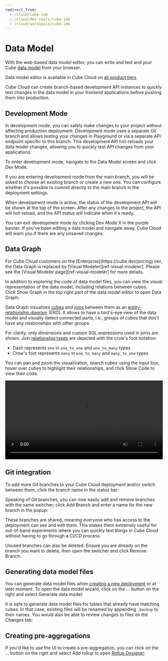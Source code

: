 ```yaml
---
redirect_from:
  - /cloud/cube-ide
  - /cloud/dev-tools/cube-ide
  - /cloud/workspace/cube-ide
---
```


# Data Model

With the web-based data model editor, you can write and test and your Cube [data
model][ref-data-modeling] from your browser.

<SuccessBox>

Data model editor is available in Cube Cloud on
[all product tiers](https://cube.dev/pricing).

</SuccessBox>

Cube Cloud can create branch-based development API instances to quickly test
changes in the data model in your frontend applications before pushing them into
production.

<LoomVideo url="https://www.loom.com/embed/101b6291b0ba4d1d8982faa3b8c5bd55" />

## Development Mode

In development mode, you can safely make changes to your project without
affecting production deployment. Development mode uses a separate Git branch and
allows testing your changes in Playground or via a separate API endpoint
specific to this branch. This development API hot-reloads your data model
changes, allowing you to quickly test API changes from your applications.

To enter development mode, navigate to the <Btn>Data Model</Btn> screen and
click <Btn>Dev Mode</Btn>.

<Screenshot
  src="https://ucarecdn.com/a35aefc4-8065-4641-a79d-d441d2789c55/"
  alt="Entering dev mode"
/>

If you are entering development mode from the main branch, you will be asked to
choose an existing branch or create a new one. You can configure whether it's possible
to commit directly to the main branch in the deployment settings.

<Screenshot
  src="https://ucarecdn.com/68ed5627-ab7f-4d16-8dc4-90e48c0e6216/"
  alt="Entering dev mode modal"
/>

When development mode is active, the status of the development API will be shown
at the top of the screen. After any changes to the project, the API
will hot-reload, and the API status will indicate when it's ready.

You can exit development mode by clicking <Btn>Dev Mode X</Btn> in the purple banner. If
you've been editing a data model and navigate away, Cube Cloud will warn you if
there are any unsaved changes:

<Screenshot
  src="https://ucarecdn.com/67b8e943-0043-4398-84fc-91d83765ed10/"
  alt="Unsaved changes warning modal"
/>

## Data Graph

<InfoBox>
  For Cube Cloud customers on the [Enterprise](https://cube.dev/pricing) tier, 
  the Data Graph is replaced by [Visual Modeler][ref-visual-modeler].
  Please see the [Visual Modeler page][ref-visual-modeler] for more details.
</InfoBox> 

In addition to exploring the code of data model files, you can view the visual
representation of the data model, including relations between cubes.
Click <Btn>Show Graph</Btn> in the top right part of the data model editor to
open Data Graph:

<Screenshot src="https://ucarecdn.com/30b7fa8c-fb9f-43fb-af1d-4ef98aae2829/" />

Data Graph visualizes [cubes][ref-cubes] and [joins][ref-joins] between them as
an [entity-relationship diagram][wiki-erd] (ERD). It allows to have a bird's-eye
view of the data model and visually detect connected parts, i.e., groups of
cubes that don't have any relationships with other groups.

For clarity, only dimensions and custom SQL expressions used in joins are shown.
Join [relationship types][ref-join-types] are depicted with the crow's foot
notation:

- Dash represents `one` in `one_to_one` and `one_to_many` types
- Crow's foot represents `many` in `one_to_many` and `many_to_one` types

You can pan and zoom the visualization, search cubes using the input box, hover
over cubes to highlight their relationships, and click <Btn>Show Code</Btn> to
view their code.

<video width="100%" controls>
  <source
    src="https://ucarecdn.com/2cc26fee-f94e-4328-bc46-297bfdd6e726/video.mp4"
    type="video/mp4"
  />
</video>

## Git integration

To add more Git branches to your Cube Cloud deployment and/or switch between
them, click the branch name in the status bar:

<Screenshot
  src="https://ucarecdn.com/a3ea164f-b93c-4c83-b7a3-697dd025b74a/"
  alt="Branch switcher"
/>

Speaking of Git branches, you can now easily add and remove branches with the
same switcher; click <Btn>Add Branch</Btn> and enter a name for the new branch
in the popup:

<Screenshot
  src="https://ucarecdn.com/15ea528f-4a54-40a1-83c7-2f67738a3e8b/"
  alt="Create a new branch"
/>

These branches are shared, meaning everyone who has access to the deployment can
see and edit them. This makes them extremely useful for out-of-band experiments
where you can quickly test things in Cube Cloud without having to go through a
CI/CD process.

Unused branches can also be deleted. Ensure you are already on the branch you
want to delete, then open the switcher and click <Btn>Remove Branch</Btn>:

<Screenshot
  src="https://ucarecdn.com/f1d37fe6-a6ae-4d78-a801-133639daf1ec/"
  alt="Delete a branch"
/>

## Generating data model files

You can generate data model files when [creating a new
deployment][ref-creating-deployment] or at later moment. To open the data model
wizard, click on the <Btn>...</Btn> button on the right and select <Btn>Generate
data model</Btn>:

<Screenshot
  highlight="inset(17.5% 0 50% 80% round 10px)"
  src="https://ucarecdn.com/0f9684c2-a7f5-48a2-9fac-32e050beba5d/"
/>

It is safe to generate data model files for tables that already have matching cubes.
In that case, existing files will be renamed by appending `.backup` to their names.
You would also be able to review changes to files on the <Btn>Changes</Btn> tab:

<Screenshot src="https://ucarecdn.com/a8d53348-8441-41f3-969c-df46d41d78b6/" />


## Creating pre-aggregations

If you'd like to use the UI to create a pre-aggregation, you can click on the
<Btn>...</Btn> button on the right and select <Btn>Add rollup</Btn> to open
[Rollup Designer][ref-rollup-designer]:

<Screenshot
  highlight="inset(17.5% 0 50% 80% round 10px)"
  src="https://ucarecdn.com/0f9684c2-a7f5-48a2-9fac-32e050beba5d/"
/>

[ref-data-modeling]: /product/data-modeling/overview
[ref-cubes]: /reference/data-model/cube
[ref-joins]: /reference/data-model/joins
[ref-join-types]: /reference/data-model/joins#relationship
[wiki-erd]: https://en.wikipedia.org/wiki/Entity–relationship_model
[ref-rollup-designer]: /product/workspace/rollup-designer
[ref-creating-deployment]: /product/deployment/cloud/deployments#creating-a-new-deployment
[ref-visual-modeler]: /product/workspace/visual-modeler
